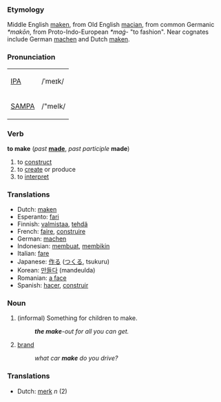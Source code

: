 ===Etymology===
Middle English [[maken]], from Old English [[macian]], from common Germanic ''*makōn'', from Proto-Indo-European ''*maǵ-'' "to fashion".  Near cognates include German [[machen]] and Dutch [[maken]].

=== Pronunciation ===
{| border=1 cellpadding=5
| [[w:IPA|IPA]] || /ˈmeɪk/
|-
| [[w:SAMPA|SAMPA]] || /"meIk/
|}

=== Verb ===
'''to make''' (''past'' '''[[made]]''', ''past participle'' '''made''')

# to [[construct]]
# to [[create]] or produce
# to [[interpret]]

=== Translations ===
*Dutch: [[maken]]
*Esperanto: [[fari]]
*Finnish: [[valmistaa]], [[tehdä]]
*French: [[faire]], [[construire]]
*German: [[machen]]
*Indonesian: [[buat|membuat]], [[bikin|membikin]]
*Italian: [[fare]]
*Japanese: [[作る]] ([[つくる]], tsukuru)
*Korean: [[만들다]] (mandeulda)
*Romanian: [[a face]]
*Spanish: [[hacer]], [[construir]]

===Noun===

#(informal) Something for children to make.
#:'''''the make'''-out for all you can get.''
#[[brand]]
#:''what car '''make''' do you drive?''

=== Translations ===
*Dutch: [[merk]] ''n'' (2)